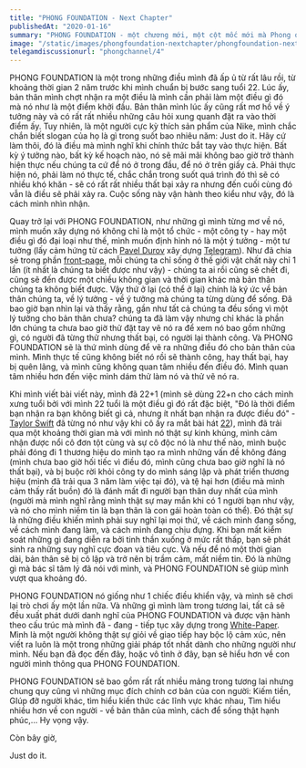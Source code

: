 ```yaml
---
title: "PHONG FOUNDATION - Next Chapter"
publishedAt: "2020-01-16"
summary: "PHONG FOUNDATION - một chương mới, một cột mốc mới mà Phong quyết định thực hiện. Thực sự nó giống như một điểm khởi đầu và là một nơi xuất phát cho tất cả những gì bản thân mình làm trong những năm kế tiếp. Được xây dựng theo White-Paper mà mình đã tự cấu trúc cho bản thân."
image: "/static/images/phongfoundation-nextchapter/phongfoundation-nextchapter-feature-img.gif"
telegamdiscussionurl: "phongchannel/4"
---
```


PHONG FOUNDATION là một trong những điều mình đã ấp ủ từ rất lâu rồi, từ khoảng thời gian 2 năm trước khi mình chuẩn bị bước sang tuổi 22. Lúc ấy, bản thân mình chợt nhận ra một điều là mình cần phải làm một điều gì đó mà nó như là một điểm khởi đầu. Bản thân mình lúc ấy cũng rất mơ hồ về ý tưởng này và có rất rất nhiều những câu hỏi xung quanh đặt ra vào thời điểm ấy. Tuy nhiên, là một người cực kỳ thích sản phẩm của Nike, mình chắc chắn biết slogan của họ là gì trong suốt bao nhiêu năm: Just do it. Hãy cứ làm thôi, đó là điều mà mình nghĩ khi chính thức bắt tay vào thực hiện. Bất kỳ ý tưởng nào, bất kỳ kế hoạch nào, nó sẽ mãi mãi không bao giờ trở thành hiện thực nếu chúng ta cứ để nó ở trong đầu, để nó ở trên giấy cả. Phải thực hiện nó, phải làm nó thực tế, chắc chắn trong suốt quá trình đó thì sẽ có nhiều khó khăn - sẽ có rất rất nhiều thất bại xảy ra nhưng đến cuối cùng đó vẫn là điều sẽ phải xảy ra. Cuộc sống này vận hành theo kiểu như vậy, đó là cách mình nhìn nhận.

Quay trở lại với PHONG FOUNDATION, như những gì mình từng mơ về nó, mình muốn xây dựng nó không chỉ là một tổ chức - một công ty - hay một điều gì đó đại loại như thế, mình muốn định hình nó là một ý tưởng - một tư tưởng (lấy cảm hứng từ cách [Pavel Durov](https://www.google.com/search?sxsrf=ALeKk01h2-x62N3yAqI8Oypo-P66Vd45mg%3A1610786254802&ei=zqUCYOGsMJamoAT3lqGwDw&q=pavel+durov&gs_ssp=eJzj4tLP1TfITiu0tKwwYPTiLkgsS81RSCktyi8DAGL0CCo&oq=Pavel+Durov&gs_lcp=CgZwc3ktYWIQARgBMgQIIxAnMgUILhDEAjIFCAAQywEyBQgAEMsBMgUIABDLATIFCAAQywEyBQgAEMsBMgUIABDLATIFCAAQywEyBQgAEMsBUABYAGCrCmgAcAB4AIABaYgBaZIBAzAuMZgBAKoBB2d3cy13aXrAAQE&sclient=psy-ab) xây dựng [Telegram](https://www.google.com/search?sxsrf=ALeKk01twny45ZKjV9ihyOLTXmNKepf12Q%3A1610786257518&ei=0aUCYOWQH9anoASPk4egDQ&q=telegram&oq=telegram&gs_lcp=CgZwc3ktYWIQARgBMgQIIxAnMgQIABBDMgQIABBDMgUIABDLATIFCAAQywEyBQgAEMsBMgUIABDLATIFCAAQywEyBQgAEMsBMgUIABDLAToCCAA6CAgAEMcBEKMCOgoIABDHARCjAhBDUK-wAVjTtgFgusMBaABwAHgBgAH6AYgB_QeSAQUzLjQuMZgBAKABAaoBB2d3cy13aXrAAQE&sclient=psy-ab)). Như đã chia sẻ trong phần [front-page](https://phong.vn), mỗi chúng ta chỉ sống ở thế giới vật chất này chỉ 1 lần (ít nhất là chúng ta biết được như vậy) - chúng ta ai rồi cũng sẽ chết đi, cũng sẽ đến được một chiều không gian và thời gian khác mà bản thân chúng ta không biết được. Vậy thứ ở lại (có thể ở lại) chính là ký ức về bản thân chúng ta, về lý tưởng - về ý tưởng mà chúng ta từng dùng để sống. Đã bao giờ bạn nhìn lại và thấy rằng, gần như tất cả chúng ta đều sống vì một lý tưởng cho bản thân chưa? chúng ta đã làm vậy nhưng chỉ khác là phần lớn chúng ta chưa bao giờ thử đặt tay vẽ nó ra để xem nó bao gồm những gì, có người đã từng thử nhưng thất bại, có người lại thành công. Và PHONG FOUNDATION sẽ là thứ mình dùng để vẽ ra những điều đó cho bản thân của mình. Mình thực tế cũng không biết nó rồi sẽ thành công, hay thất bại, hay bị quên lãng, và mình cũng không quan tâm nhiều đến điều đó. Mình quan tâm nhiều hơn đến việc mình dám thử làm nó và thử vẽ nó ra.

Khi mình viết bài viết này, mình đã 22+1 (mình sẽ dùng 22+n cho cách mình xưng tuổi bởi với mình 22 tuổi là một điều gì đó rất đặc biệt, "Đó là thời điểm bạn nhận ra bạn không biết gì cả, nhưng ít nhất bạn nhận ra được điều đó" - [Taylor Swift](https://www.google.com/search?q=taylor+swift&oq=taylor&aqs=chrome.0.0i355j46j69i57j46j0j0i395l3.1507j1j7&sourceid=chrome&ie=UTF-8) đã từng nó như vậy khi cô ấy ra mắt bài hát [22](https://www.youtube.com/watch?v=QQXZyf0OJpI)), mình đã trải qua một khoảng thời gian mà với mình nó thật sự kinh khủng, mình cảm nhận được nổi cô đơn tột cùng và sự cô độc nó là như thế nào, mình buộc phải đóng đi 1 thương hiệu do mình tạo ra mình những vấn đề không đáng (mình chưa bao giờ hối tiếc vì điều đó, mình cũng chưa bao giờ nghĩ là nó thất bại), và bị buộc rời khỏi công ty do mình sáng lập và phát triển thương hiệu (mình đã trải qua 3 năm làm việc tại đó), và tệ hại hơn (điều mà mình cảm thấy rất buồn) đó là đánh mất đi người bạn thân duy nhất của mình (người mà mình nghĩ rằng mình thật sự may mắn khi có 1 người bạn như vậy, và nó cho mình niềm tin là bạn thân là con gái hoàn toàn có thể). Đó thật sự là những điều khiến mình phải suy nghĩ lại mọi thứ, về cách mình đang sống, về cách mình đang làm, và cách mình đang chịu đựng. Khi bạn mất kiểm soát những gì đang diễn ra bởi tinh thần xuống ở mức rất thấp, bạn sẽ phát sinh ra những suy nghĩ cực đoan và tiêu cực. Và nếu để nó một thời gian dài, bản thân sẽ bị cô lập và trở nên bị trầm cảm, mất niềm tin. Đó là những gì mà bác sĩ tâm lý đã nói với mình, và PHONG FOUNDATION sẽ giúp mình vượt qua khoảng đó.

PHONG FOUNDATION nó giống như 1 chiếc điều khiển vậy, và mình sẽ chơi lại trò chơi ấy một lần nữa. Và những gì mình làm trong tương lai, tất cả sẽ đều xuất phát dưới danh nghĩ của PHONG FOUNDATION và được vận hành theo cấu trúc mà mình đã - đang - tiếp tục xây dựng trong [White-Paper](https://phong.vn/white-paper). Mình là một người không thật sự giỏi về giao tiếp hay bộc lộ cảm xúc, nên viết ra luôn là một trong những giải pháp tốt nhất dành cho những người như mình. Nếu bạn đã đọc đến đây, hoặc vô tình ở đây, bạn sẽ hiểu hơn về con người mình thông qua PHONG FOUNDATION.

PHONG FOUNDATION sẽ bao gồm rất rất nhiều mảng trong tương lai nhưng chung quy cũng vì những mục đích chính cơ bản của con người: Kiếm tiền, GIúp đỡ người khác, tìm hiểu kiến thức các lĩnh vực khác nhau, Tìm hiểu nhiều hơn về con người - về bản thân của mình, cách để sống thật hạnh phúc,... Hy vọng vậy.

Còn bây giờ,

Just do it.
